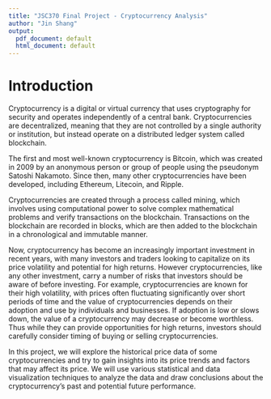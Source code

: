 ```yaml
---
title: "JSC370 Final Project - Cryptocurrency Analysis"
author: "Jin Shang"
output:
  pdf_document: default
  html_document: default
---
```


# Introduction

Cryptocurrency is a digital or virtual currency that uses cryptography for security and operates independently of a central bank. Cryptocurrencies are decentralized, meaning that they are not controlled by a single authority or institution, but instead operate on a distributed ledger system called blockchain.

The first and most well-known cryptocurrency is Bitcoin, which was created in 2009 by an anonymous person or group of people using the pseudonym Satoshi Nakamoto. Since then, many other cryptocurrencies have been developed, including Ethereum, Litecoin, and Ripple.

Cryptocurrencies are created through a process called mining, which involves using computational power to solve complex mathematical problems and verify transactions on the blockchain. Transactions on the blockchain are recorded in blocks, which are then added to the blockchain in a chronological and immutable manner.

Now, cryptocurrency has become an increasingly important investment in recent years, with many investors and traders looking to capitalize on its price volatility and potential for high returns. However cryptocurrencies, like any other investment, carry a number of risks that investors should be aware of before investing. For example, cryptocurrencies are known for their high volatility, with prices often fluctuating significantly over short periods of time and the value of cryptocurrencies depends on their adoption and use by individuals and businesses. If adoption is low or slows down, the value of a cryptocurrency may decrease or become worthless. Thus while they can provide opportunities for high returns, investors should carefully consider timing of buying or selling cryptocurrencies.

In this project, we will explore the historical price data of some cryptocurrencies and try to gain insights into its price trends and factors that may affect its price. We will use various statistical and data visualization techniques to analyze the data and draw conclusions about the cryptocurrency's past and potential future performance.

